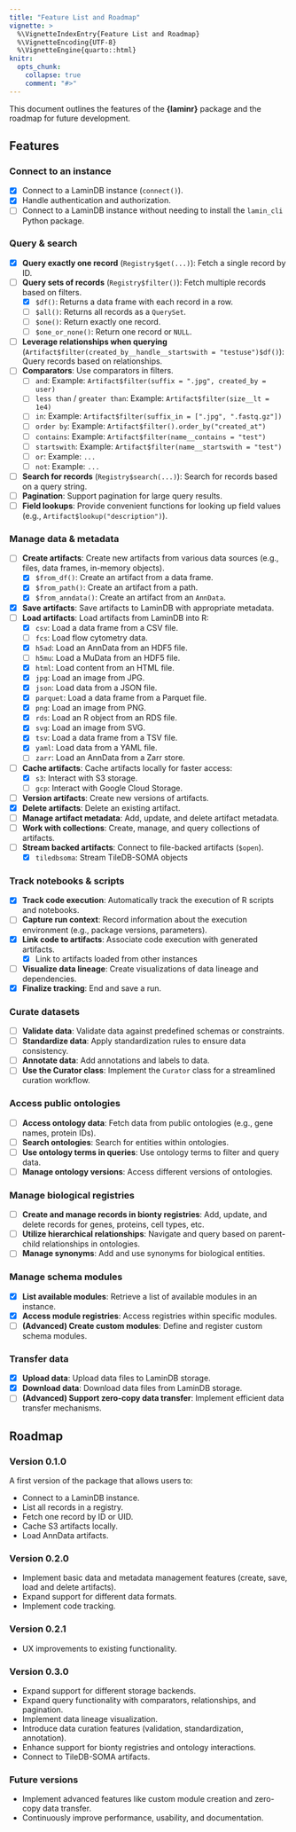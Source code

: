 ```yaml
---
title: "Feature List and Roadmap"
vignette: >
  %\VignetteIndexEntry{Feature List and Roadmap}
  %\VignetteEncoding{UTF-8}
  %\VignetteEngine{quarto::html}
knitr:
  opts_chunk: 
    collapse: true
    comment: "#>"
---
```


This document outlines the features of the **{laminr}** package and the roadmap for future development.

## Features

### Connect to an instance

* [x] Connect to a LaminDB instance (`connect()`).
* [x] Handle authentication and authorization.
* [ ] Connect to a LaminDB instance without needing to install the `lamin_cli` Python package.

### Query & search

* [x] **Query exactly one record** (`Registry$get(...)`): Fetch a single record by ID.
* [ ] **Query sets of records** (`Registry$filter()`): Fetch multiple records based on filters.
  - [x] `$df()`: Returns a data frame with each record in a row.
  - [ ] `$all()`: Returns all records as a `QuerySet`.
  - [ ] `$one()`: Return exactly one record.
  - [ ] `$one_or_none()`: Return one record or `NULL`.
* [ ] **Leverage relationships when querying** (`Artifact$filter(created_by__handle__startswith = "testuse")$df()`): Query records based on relationships.
* [ ] **Comparators**: Use comparators in filters.
  - [ ] `and`: Example: `Artifact$filter(suffix = ".jpg", created_by = user)`
  - [ ] `less than` / `greater than`: Example: `Artifact$filter(size__lt = 1e4)`
  - [ ] `in`: Example: `Artifact$filter(suffix_in = [".jpg", ".fastq.gz"])`
  - [ ] `order by`: Example: `Artifact$filter().order_by("created_at")`
  - [ ] `contains`: Example: `Artifact$filter(name__contains = "test")`
  - [ ] `startswith`: Example: `Artifact$filter(name__startswith = "test")`
  - [ ] `or`: Example: `...`
  - [ ] `not`: Example: `...`
* [ ] **Search for records** (`Registry$search(...)`): Search for records based on a query string.
* [ ] **Pagination**: Support pagination for large query results.
* [ ] **Field lookups**: Provide convenient functions for looking up field values (e.g., `Artifact$lookup("description")`).

### Manage data & metadata

* [ ] **Create artifacts**: Create new artifacts from various data sources (e.g., files, data frames, in-memory objects).
  - [x] `$from_df()`: Create an artifact from a data frame.
  - [x] `$from_path()`: Create an artifact from a path.
  - [x] `$from_anndata()`: Create an artifact from an `AnnData`.
* [x] **Save artifacts**: Save artifacts to LaminDB with appropriate metadata.
* [ ] **Load artifacts**: Load artifacts from LaminDB into R:
  - [x] `csv`: Load a data frame from a CSV file.
  - [ ] `fcs`: Load flow cytometry data.
  - [x] `h5ad`: Load an AnnData from an HDF5 file.
  - [ ] `h5mu`: Load a MuData from an HDF5 file.
  - [x] `html`: Load content from an HTML file.
  - [x] `jpg`: Load an image from JPG.
  - [x] `json`: Load data from a JSON file.
  - [x] `parquet`: Load a data frame from a Parquet file.
  - [x] `png`: Load an image from PNG.
  - [x] `rds`: Load an R object from an RDS file.
  - [x] `svg`: Load an image from SVG.
  - [x] `tsv`: Load a data frame from a TSV file.
  - [x] `yaml`: Load data from a YAML file.
  - [ ] `zarr`: Load an AnnData from a Zarr store.
* [ ] **Cache artifacts**: Cache artifacts locally for faster access:
  - [x] `s3`: Interact with S3 storage.
  - [ ] `gcp`: Interact with Google Cloud Storage.
* [ ] **Version artifacts**: Create new versions of artifacts.
* [x] **Delete artifacts**: Delete an existing artifact.
* [ ] **Manage artifact metadata**: Add, update, and delete artifact metadata.
* [ ] **Work with collections**: Create, manage, and query collections of artifacts.
* [ ] **Stream backed artifacts**: Connect to file-backed artifacts (`$open`).
  - [x] `tiledbsoma`: Stream TileDB-SOMA objects

### Track notebooks & scripts

* [x] **Track code execution**: Automatically track the execution of R scripts and notebooks.
* [ ] **Capture run context**: Record information about the execution environment (e.g., package versions, parameters).
* [x] **Link code to artifacts**: Associate code execution with generated artifacts.
  - [x] Link to artifacts loaded from other instances
* [ ] **Visualize data lineage**: Create visualizations of data lineage and dependencies.
* [x] **Finalize tracking**: End and save a run.

### Curate datasets

* [ ] **Validate data**: Validate data against predefined schemas or constraints.
* [ ] **Standardize data**: Apply standardization rules to ensure data consistency.
* [ ] **Annotate data**: Add annotations and labels to data.
* [ ] **Use the Curator class**: Implement the `Curator` class for a streamlined curation workflow.

### Access public ontologies

* [ ] **Access ontology data**: Fetch data from public ontologies (e.g., gene names, protein IDs).
* [ ] **Search ontologies**: Search for entities within ontologies.
* [ ] **Use ontology terms in queries**: Use ontology terms to filter and query data.
* [ ] **Manage ontology versions**: Access different versions of ontologies.

### Manage biological registries

* [ ] **Create and manage records in bionty registries**: Add, update, and delete records for genes, proteins, cell types, etc.
* [ ] **Utilize hierarchical relationships**: Navigate and query based on parent-child relationships in ontologies.
* [ ] **Manage synonyms**: Add and use synonyms for biological entities.

### Manage schema modules

* [x] **List available modules**: Retrieve a list of available modules in an instance.
* [x] **Access module registries**: Access registries within specific modules.
* [ ] **(Advanced) Create custom modules**: Define and register custom schema modules.

### Transfer data

* [x] **Upload data**: Upload data files to LaminDB storage.
* [x] **Download data**: Download data files from LaminDB storage.
* [ ] **(Advanced) Support zero-copy data transfer**: Implement efficient data transfer mechanisms.

## Roadmap

### Version 0.1.0

A first version of the package that allows users to:

* Connect to a LaminDB instance.
* List all records in a registry.
* Fetch one record by ID or UID.
* Cache S3 artifacts locally.
* Load AnnData artifacts.

### Version 0.2.0

* Implement basic data and metadata management features (create, save, load and delete artifacts).
* Expand support for different data formats.
* Implement code tracking.

### Version 0.2.1

* UX improvements to existing functionality.

### Version 0.3.0

* Expand support for different storage backends.
* Expand query functionality with comparators, relationships, and pagination.
* Implement data lineage visualization.
* Introduce data curation features (validation, standardization, annotation).
* Enhance support for bionty registries and ontology interactions.
* Connect to TileDB-SOMA artifacts.

### Future versions

* Implement advanced features like custom module creation and zero-copy data transfer.
* Continuously improve performance, usability, and documentation.
